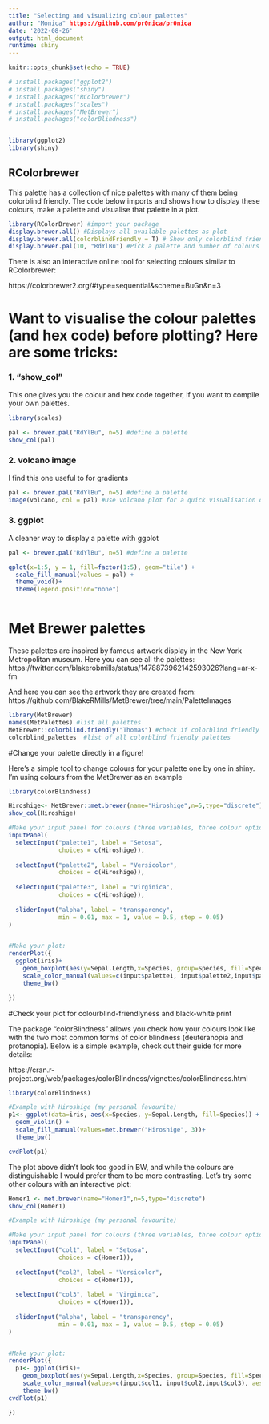 ---
title: "Selecting and visualizing colour palettes"
author: "Monica" https://github.com/pr0nica/pr0nica
date: '2022-08-26'
output: html_document
runtime: shiny
---

```{r setup, include=FALSE}
knitr::opts_chunk$set(echo = TRUE)

# install.packages("ggplot2")
# install.packages("shiny")
# install.packages("RColorbrewer")
# install.packages("scales")
# install.packages("MetBrewer")
# install.packages("colorBlindness")


library(ggplot2)
library(shiny)

```

## RColorbrewer 
This palette has a collection of nice palettes with many of them being colorblind friendly.
The code below imports and shows how to display these colours, make a palette and visualise that palette in a plot. 

```{r  RcolorBrewer}
library(RColorBrewer) #import your package
display.brewer.all() #Displays all available palettes as plot
display.brewer.all(colorblindFriendly = T) # Show only colorblind friendly ones
display.brewer.pal(10, "RdYlBu") #Pick a palette and number of colours
```

There is also an interactive online tool for selecting colours similar to RColorbrewer:

https://colorbrewer2.org/#type=sequential&scheme=BuGn&n=3 

# Want to visualise the colour palettes (and hex code) before plotting? Here are some tricks:

### 1. "show_col"
This one gives you the colour and hex code together, if you want to compile your own palettes.
```{r show_col}
library(scales)

pal <- brewer.pal("RdYlBu", n=5) #define a palette
show_col(pal)

```


### 2. volcano image
I find this one useful to for gradients
```{r volcano}
pal <- brewer.pal("RdYlBu", n=5) #define a palette
image(volcano, col = pal) #Use volcano plot for a quick visualisation of the colours

```

### 3. ggplot
A cleaner way to display a palette with ggplot
```{r qplot}
pal <- brewer.pal("RdYlBu", n=5) #define a palette

qplot(x=1:5, y = 1, fill=factor(1:5), geom="tile") +
  scale_fill_manual(values = pal) +
  theme_void()+
  theme(legend.position="none") 



```



# Met Brewer palettes 

These palettes are inspired by famous artwork display in the New York Metropolitan museum. 
Here you can see all the palettes: 
https://twitter.com/blakerobmills/status/1478873962142593026?lang=ar-x-fm 

And here you can see the artwork they are created from:
https://github.com/BlakeRMills/MetBrewer/tree/main/PaletteImages 

```{r MetBrewer}
library(MetBrewer)
names(MetPalettes) #list all palettes
MetBrewer::colorblind.friendly("Thomas") #check if colorblind friendly
colorblind_palettes	 #list of all colorblind friendly palettes

```


#Change your palette directly in a figure!

Here's a simple tool to change colours for your palette one by one in shiny. I'm using colours from the MetBrewer as an example

```{r interactive, echo=TRUE, message=FALSE, warning=FALSE}
library(colorBlindness)

Hiroshige<- MetBrewer::met.brewer(name="Hiroshige",n=5,type="discrete")
show_col(Hiroshige)

#Make your input panel for colours (three variables, three colour options):
inputPanel(
  selectInput("palette1", label = "Setosa",
              choices = c(Hiroshige)), 
  
  selectInput("palette2", label = "Versicolor",
              choices = c(Hiroshige)),
  
  selectInput("palette3", label = "Virginica",
              choices = c(Hiroshige)),
  
  sliderInput("alpha", label = "transparency",
              min = 0.01, max = 1, value = 0.5, step = 0.05)
)


#Make your plot:
renderPlot({
  ggplot(iris)+
    geom_boxplot(aes(y=Sepal.Length,x=Species, group=Species, fill=Species),  col="black",alpha=input$alpha)+
    scale_color_manual(values=c(input$palette1, input$palette2,input$palette3), aesthetics = c("fill"))+
    theme_bw()

})

```

#Check your plot for colourblind-friendlyness and black-white print

The package "colorBlindness" allows you check how your colours look like with the two most common forms of color blindness (deuteranopia and protanopia). Below is a simple example, check out their guide for more details:

https://cran.r-project.org/web/packages/colorBlindness/vignettes/colorBlindness.html 

```{r colorBlindness1}
library(colorBlindness)

#Example with Hiroshige (my personal favourite)
p1<- ggplot(data=iris, aes(x=Species, y=Sepal.Length, fill=Species)) +
  geom_violin() +
  scale_fill_manual(values=met.brewer("Hiroshige", 3))+
  theme_bw()

cvdPlot(p1)

```

The plot above didn't look too good in BW, and while the colours are distinguishable I would prefer them to be more contrasting. Let's try some other colours with an interactive plot:

```{r colorBlindness2}
Homer1 <- met.brewer(name="Homer1",n=5,type="discrete")
show_col(Homer1)

#Example with Hiroshige (my personal favourite)

#Make your input panel for colours (three variables, three colour options):
inputPanel(
  selectInput("col1", label = "Setosa",
              choices = c(Homer1)), 
  
  selectInput("col2", label = "Versicolor",
              choices = c(Homer1)),
  
  selectInput("col3", label = "Virginica",
              choices = c(Homer1)),
  
  sliderInput("alpha", label = "transparency",
              min = 0.01, max = 1, value = 0.5, step = 0.05)
)


#Make your plot:
renderPlot({
  p1<- ggplot(iris)+
    geom_boxplot(aes(y=Sepal.Length,x=Species, group=Species, fill=Species),  col="black",alpha=input$alpha)+
    scale_color_manual(values=c(input$col1, input$col2,input$col3), aesthetics = c("fill"))+
    theme_bw()
cvdPlot(p1)

})




```


